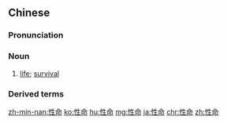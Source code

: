 ==Chinese==
{{zh-forms}}

===Pronunciation===
{{zh-pron
|m=xìngmìng
|c=sing3 ming6
|h=pfs=sin-miang
|mn=qz,tw,xm,zz:sèng-bēng/qz,tp,xm:sìⁿ-miā/kh,zz:sèⁿ-miā
|ma=y
|cat=n
}}

===Noun===
{{zh-noun}}

# [[life]]; [[survival]]

===Derived terms===
{{zh-der|性命攸關}}

{{zh-cat|Advanced}}

[[zh-min-nan:性命]]
[[ko:性命]]
[[hu:性命]]
[[mg:性命]]
[[ja:性命]]
[[chr:性命]]
[[zh:性命]]